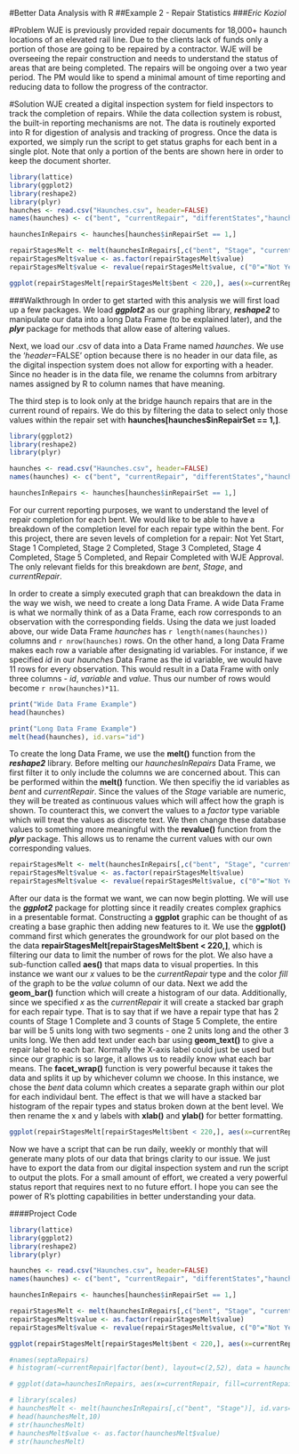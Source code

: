#Better Data Analysis with R
##Example 2 - Repair Statistics
###*Eric Koziol*

#Problem
WJE is previously provided repair documents for 18,000+ haunch locations of an elevated rail line. Due to the clients lack of funds only a portion of those are going to be repaired by a contractor.  WJE will be overseeing the repair construction and needs to understand the status of areas that are being completed.  The repairs will be ongoing over a two year period.  The PM would like to spend a minimal amount of time reporting and reducing data to follow the progress of the contractor.  


#Solution
WJE created a digital inspection system for field inspectors to track the completion of repairs.  While the data collection system is robust, the built-in reporting mechanisms are not.  The data is routinely exported into R for digestion of analysis and tracking of progress.  Once the data is exported, we simply run the script to get status graphs for each bent in a single plot.  Note that only a portion of the bents are shown here in order to keep the document shorter.


```r
library(lattice)
library(ggplot2)
library(reshape2)
library(plyr)
haunches <- read.csv("Haunches.csv", header=FALSE)
names(haunches) <- c("bent", "currentRepair", "differentStates","haunch", "haunchid", "id", "inRepairSet", "inspected",  "itemsComplete", "span", "specifiedRepair", "Stage")

haunchesInRepairs <- haunches[haunches$inRepairSet == 1,]

```

```r
repairStagesMelt <- melt(haunchesInRepairs[,c("bent", "Stage", "currentRepair")], id.vars=c("bent", "currentRepair"))
repairStagesMelt$value <- as.factor(repairStagesMelt$value)
repairStagesMelt$value <- revalue(repairStagesMelt$value, c("0"="Not Yet Started", "1"="Stage 1 Complete", "2" = "Stage 2 Complete", "3" = "Stage 3 Complete", "4" = "Stage 4 Complete", "5" = "Stage 5 complete", "6" = "Repair Completed and WJE Approved"))
```

```r
ggplot(repairStagesMelt[repairStagesMelt$bent < 220,], aes(x=currentRepair, fill=value)) + geom_bar() + geom_text(aes(y=-0.5, label = currentRepair)) + facet_wrap(~bent, ncol = 1) + xlab("Repair Type") + ylab("Number of Repairs")
```


###Walkthrough
In order to get started with this analysis we will first load up a few packages.  We load ***ggplot2*** as our graphing library, ***reshape2*** to manipulate our data into a long Data Frame (to be explained later), and the ***plyr*** package for methods that allow ease of altering values.

Next, we load our .csv of data into a Data Frame named *haunches*.  We use the '*header*=FALSE' option because there is no header in our data file, as the digital inspection system does not allow for exporting with a header.  Since no header is in the data file, we rename the columns from arbitrary names assigned by R to column names that have meaning.

The third step is to look only at the bridge haunch repairs that are in the current round of repairs.  We do this by filtering the data to select only those values within the repair set with **haunches[haunches$inRepairSet == 1,]**.
```r
library(ggplot2)
library(reshape2)
library(plyr)

haunches <- read.csv("Haunches.csv", header=FALSE)
names(haunches) <- c("bent", "currentRepair", "differentStates","haunch", "haunchid", "id", "inRepairSet", "inspected",  "itemsComplete", "span", "specifiedRepair", "Stage")

haunchesInRepairs <- haunches[haunches$inRepairSet == 1,]

```

For our current reporting purposes, we want to understand the level of repair completion for each bent.  We would like to be able to have a breakdown of the completion level for each repair type within the bent.  For this project, there are seven levels of completion for a repair: Not Yet Start, Stage 1 Completed, Stage 2 Completed, Stage 3 Completed, Stage 4 Completed, Stage 5 Completed, and Repair Completed with WJE Approval. The only relevant fields for this breakdown are *bent*, *Stage*, and *currentRepair*.

In order to create a simply executed graph that can breakdown the data in the way we wish, we need to create a long Data Frame.  A wide Data Frame is what we normally think of as a Data Frame, each row corresponds to an observation with the corresponding fields.  Using the data we just loaded above, our wide Data Frame *haunches* has `r length(names(haunches))` columns and `r nrow(haunches)` rows.  On the other hand, a long Data Frame makes each row a variable after designating id variables.  For instance, if we specified *id* in our *haunches* Data Frame as the id variable, we would have 11 rows for every observation.  This would result in a Data Frame with only three columns - *id*, *variable* and *value*.  Thus our number of rows would become `r nrow(haunches)*11`.

```r
print("Wide Data Frame Example")
head(haunches)

print("Long Data Frame Example")
melt(head(haunches), id.vars="id")
```

To create the long Data Frame, we use the **melt()** function from the ***reshape2*** library.  Before melting our *haunchesInRepairs* Data Frame, we first filter it to only include the columns we are concerned about.  This can be performed within the **melt()** function.  We then specifiy the id variables as *bent* and *currentRepair*.  Since the values of the *Stage* variable are numeric, they will be treated as continuous values which will affect how the graph is shown.  To counteract this, we convert the values to a *factor* type variable which will treat the values as discrete text.  We then change these database values to something more meaningful with the **revalue()** function from the ***plyr*** package. This allows us to rename the current values with our own corresponding values.

```r
repairStagesMelt <- melt(haunchesInRepairs[,c("bent", "Stage", "currentRepair")], id.vars=c("bent", "currentRepair"))
repairStagesMelt$value <- as.factor(repairStagesMelt$value)
repairStagesMelt$value <- revalue(repairStagesMelt$value, c("0"="Not Yet Started", "1"="Stage 1 Complete", "2" = "Stage 2 Complete", "3" = "Stage 3 Complete", "4" = "Stage 4 Complete", "5" = "Stage 5 complete", "6" = "Repair Completed with WJE Approval"))
```

After our data is the format we want, we can now begin plotting.  We will use the ***ggplot2*** package for plotting since it readily creates complex graphics in a presentable format.  Constructing a **ggplot** graphic can be thought of as creating a base graphic then adding new features to it.  We use the **ggplot()** command first which generates the groundwork for our plot based on the the data **repairStagesMelt[repairStagesMelt$bent < 220,]**, which is filtering our data to limit the number of rows for the plot.  We also have a sub-function called **aes()** that maps data to visual properties.  In this instance we want our *x* values to be the *currentRepair* type and the color *fill* of the graph to be the *value* column of our data.  Next we add the **geom_bar()** function which will create a histogram of our data.  Additionally, since we specified *x* as the *currentRepair* it will create a stacked bar graph for each repair type.  That is to say that if we have a repair type that has 2 counts of Stage 1 Complete and 3 counts of Stage 5 Complete, the entire bar will be 5 units long with two segments - one 2 units long and the other 3 units long.  We then add text under each bar using **geom_text()** to give a repair label to each bar.  Normally the X-axis label could just be used but since our graphic is so large, it allows us to readily know what each bar means.  The **facet_wrap()** function is very powerful because it takes the data and splits it up by whichever column we choose.  In this instance, we chose the *bent* data column which creates a separate graph within our plot for each individaul bent.  The effect is that we will have a stacked bar histogram of the repair types and status broken down at the bent level.  We then rename the x and y labels with **xlab()** and **ylab()** for better formatting.

```r
ggplot(repairStagesMelt[repairStagesMelt$bent < 220,], aes(x=currentRepair, fill=value)) + geom_bar() + geom_text(aes(y=-0.5, label = currentRepair)) + facet_wrap(~bent, ncol = 1) + xlab("Repair Type") + ylab("Number of Repairs")
```

Now we have a script that can be run daily, weekly or monthly that will generate many plots of our data that brings clarity to our issue.  We just have to export the data from our digital inspection system and run the script to output the plots.  For a small amount of effort, we created a very powerful status report that requires next to no future effort.  I hope you can see the power of R's plotting capabilities in better understanding your data.

####Project Code

```r
library(lattice)
library(ggplot2)
library(reshape2)
library(plyr)

haunches <- read.csv("Haunches.csv", header=FALSE)
names(haunches) <- c("bent", "currentRepair", "differentStates","haunch", "haunchid", "id", "inRepairSet", "inspected",  "itemsComplete", "span", "specifiedRepair", "Stage")

haunchesInRepairs <- haunches[haunches$inRepairSet == 1,]

repairStagesMelt <- melt(haunchesInRepairs[,c("bent", "Stage", "currentRepair")], id.vars=c("bent", "currentRepair"))
repairStagesMelt$value <- as.factor(repairStagesMelt$value)
repairStagesMelt$value <- revalue(repairStagesMelt$value, c("0"="Not Yet Started", "1"="Stage 1 Complete", "2" = "Stage 2 Complete", "3" = "Stage 3 Complete", "4" = "Stage 4 Complete", "5" = "Stage 5 complete", "6" = "Repair Completed and WJE Approved"))

ggplot(repairStagesMelt[repairStagesMelt$bent < 220,], aes(x=currentRepair, fill=value)) + geom_bar() + geom_text(aes(y=-0.5, label = currentRepair)) + facet_wrap(~bent, ncol = 1) + xlab("Repair Type") + ylab("Number of Repairs")

```

```r
#names(septaRepairs)
# histogram(~currentRepair|factor(bent), layout=c(2,52), data = haunches[with(haunches, order(-bent)),], labels=TRUE, type="count")

# ggplot(data=haunchesInRepairs, aes(x=currentRepair, fill=currentRepair)) + geom_histogram() + geom_text(aes(y=-0.5, label=currentRepair)) + stat_bin(binwidth=1, geom="text", aes(label=..count..), vjust=-0.5) + facet_wrap(~bent, ncol=2)

# library(scales)
# haunchesMelt <- melt(haunchesInRepairs[,c("bent", "Stage")], id.vars="bent")
# head(haunchesMelt,10)
# str(haunchesMelt)
# haunchesMelt$value <- as.factor(haunchesMelt$value)
# str(haunchesMelt)

```

